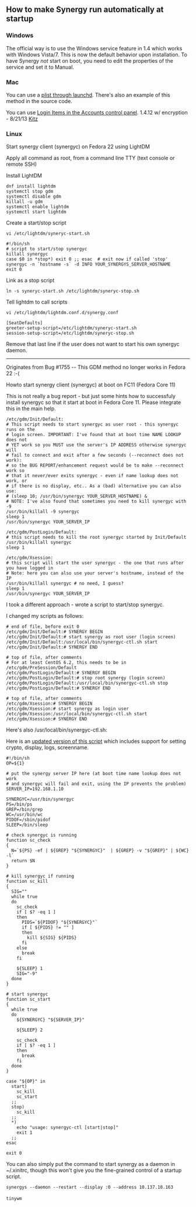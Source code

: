 ==How to make Synergy run automatically at startup==

===Windows===

The official way is to use the Windows service feature in 1.4 which works with Windows Vista/7. This is now the default behavior upon installation. To have Synergy ''not'' start on boot, you need to edit the properties of the service and set it to Manual.

===Mac===

You can use a [[Mac plist startup|plist through launchd]]. There's also an example of this method in the source code.

You can use [[Mac plist startup#OS_X_Server|Login Items in the Accounts control panel]]. 1.4.12 w/ encryption - 8/21/13 [[User:Kitz | Kitz]]

===Linux===

Start synergy client (synergyc) on Fedora 22 using LightDM

Apply all command as root, from a command line TTY (text console or remote SSH)

Install LightDM <pre>
dnf install lightdm
systemctl stop gdm
systemctl disable gdm
killall -u gdm
systemctl enable lightdm
systemctl start lightdm
</pre>

Create a start/stop script
<pre>vi /etc/lightdm/syneryc-start.sh</pre><pre>
#!/bin/sh
# script to start/stop synergyc
killall synergyc
case $0 in *stop*) exit 0 ;; esac  # exit now if called 'stop'
synergyc -n `hostname -s` -d INFO YOUR_SYNERGYS_SERVER_HOSTNAME
exit 0
</pre>
Link as a stop script
<pre>ln -s syneryc-start.sh /etc/lightdm/syneryc-stop.sh</pre>
Tell lightdm to call scripts
<pre>vi /etc/lightdm/lightdm.conf.d/synergy.conf</pre><pre>
[SeatDefaults]
greeter-setup-script=/etc/lightdm/syneryc-start.sh
session-setup-script=/etc/lightdm/syneryc-stop.sh</pre>

Remove that last line if the user does not want to start his own synergyc daemon.

--------

Originates from Bug #1755   -- This GDM method no longer works in Fedora 22 :-(

Howto start synergy client (synergyc) at boot on FC11 (Fedora Core 11)

This is not really a bug report - but just some hints how to successfuly install synergyc so that it start at boot in Fedora Core 11. 
Please integrate this in the main help.

<pre>
/etc/gdm/Init/Default:
# This script needs to start synergyc as user root - this synergyc runs on the
# login screen. IMPORTANT: I've found that at boot time NAME LOOKUP does not
# YET work so you MUST use the server's IP ADDRESS otherwise synergyc will
# fail to connect and exit after a few seconds (--reconnect does not work):
# so the BUG REPORT/enhancement request would be to make --reconnect work so
# that it never/ever exits synergyc - even if name lookup does not work, or
# if there is no display, etc.. As a (bad) alternative you can also use: 
# (sleep 10; /usr/bin/synergyc YOUR_SERVER_HOSTNAME) &
# NOTE: I've also found that sometimes you need to kill synergyc with -9
/usr/bin/killall -9 synergyc 
sleep 1 
/usr/bin/synergyc YOUR_SERVER_IP

/etc/gdm/PostLogin/Default:
# this script needs to kill the root synergyc started by Init/Default
/usr/bin/killall synergyc 
sleep 1 

/etc/gdm/Xsession:
# this script will start the user synergyc - the one that runs after you have logged in 
# Note: here you can also use your server's hostname, instead of the IP
/usr/bin/killall synergyc # no need, I guess?
sleep 1 
/usr/bin/synergyc YOUR_SERVER_IP
</pre>

I took a different approach - wrote a script to start/stop synergyc. 

I changed my scripts as follows:

<pre>
# end of file, before exit 0
/etc/gdm/Init/Default:# SYNERGY BEGIN
/etc/gdm/Init/Default:# start synergy as root user (login screen)
/etc/gdm/Init/Default:/usr/local/bin/synergyc-ctl.sh start
/etc/gdm/Init/Default:# SYNERGY END

# top of file, after comments
# For at least CentOS 6.2, this needs to be in /etc/gdm/PreSession/Default
/etc/gdm/PostLogin/Default:# SYNERGY BEGIN
/etc/gdm/PostLogin/Default:# stop root synergy (login screen)
/etc/gdm/PostLogin/Default:/usr/local/bin/synergyc-ctl.sh stop
/etc/gdm/PostLogin/Default:# SYNERGY END

# top of file, after comments
/etc/gdm/Xsession:# SYNERGY BEGIN
/etc/gdm/Xsession:# start synergy as login user
/etc/gdm/Xsession:/usr/local/bin/synergyc-ctl.sh start
/etc/gdm/Xsession:# SYNERGY END
</pre>

Here's also /usr/local/bin/synergyc-ctl.sh:

Here is an [https://raw.githubusercontent.com/mark-vdb/scripts/master/synergy/synergy-ctl.sh updated version of this script] which includes support for setting crypto, display, logs, screenname.

<pre>
#!/bin/sh
OP=${1}

# put the synergy server IP here (at boot time name lookup does not work
# and synergyc will fail and exit, using the IP prevents the problem)
SERVER_IP=192.168.1.10

SYNERGYC=/usr/bin/synergyc
PS=/bin/ps
GREP=/bin/grep
WC=/usr/bin/wc
PIDOF=/sbin/pidof
SLEEP=/bin/sleep

# check synergyc is running
function sc_check
{
  N=`${PS} -ef | ${GREP} "${SYNERGYC}"  | ${GREP} -v "${GREP}" | ${WC} -l`
  return $N
}

# kill synergyc if running
function sc_kill
{
  SIG=""
  while true
  do
    sc_check
    if [ $? -eq 1 ]
    then
      PIDS=`${PIDOF} "${SYNERGYC}"`
      if [ ${PIDS} != "" ]
      then
        kill ${SIG} ${PIDS}
      fi
    else
      break
    fi

    ${SLEEP} 1
    SIG="-9"
  done
}

# start synergyc
function sc_start
{
  while true
  do
    ${SYNERGYC} "${SERVER_IP}"

    ${SLEEP} 2

    sc_check
    if [ $? -eq 1 ]
    then
      break
    fi
  done
}

case "${OP}" in
  start)
    sc_kill
    sc_start
  ;;
  stop)
    sc_kill
  ;;
  *)
    echo "usage: synergyc-ctl [start|stop]"
    exit 1
  ;;
esac

exit 0
</pre>

You can also simply put the command to start synergy as a daemon in ~/.xinitrc, though this won't give you the fine-grained control of a startup script.

 synergys --daemon --restart --display :0 --address 10.137.10.163
 
 tinywm
